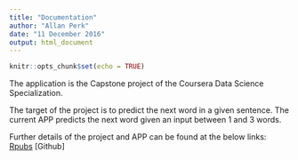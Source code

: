 ---
title: "Documentation"
author: "Allan Perk"
date: "11 December 2016"
output: html_document
---

```{r setup, include=FALSE}
knitr::opts_chunk$set(echo = TRUE)
```

The application is the Capstone project of the Coursera Data Science Specialization. 

The target of the project is to predict the next word in a given sentence. The current APP predicts the next word given an input between 1 and 3 words.

Further details of the project and APP can be found at the below links:
[Rpubs](https://rpubs.com/perkygva)
[Github] 